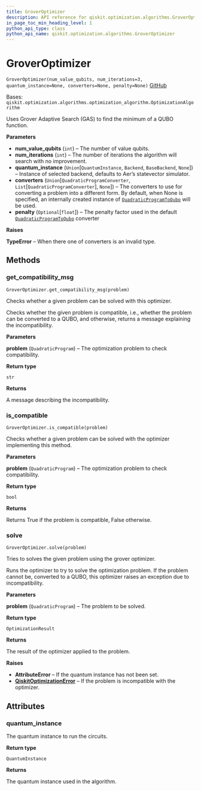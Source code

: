 ```yaml
---
title: GroverOptimizer
description: API reference for qiskit.optimization.algorithms.GroverOptimizer
in_page_toc_min_heading_level: 1
python_api_type: class
python_api_name: qiskit.optimization.algorithms.GroverOptimizer
---
```


# GroverOptimizer

<span id="qiskit.optimization.algorithms.GroverOptimizer" />

`GroverOptimizer(num_value_qubits, num_iterations=3, quantum_instance=None, converters=None, penalty=None)` [GitHub](https://github.com/qiskit-community/qiskit-aqua/tree/stable/0.9/qiskit/optimization/algorithms/grover_optimizer.py "view source code")

Bases: `qiskit.optimization.algorithms.optimization_algorithm.OptimizationAlgorithm`

Uses Grover Adaptive Search (GAS) to find the minimum of a QUBO function.

**Parameters**

*   **num\_value\_qubits** (`int`) – The number of value qubits.
*   **num\_iterations** (`int`) – The number of iterations the algorithm will search with no improvement.
*   **quantum\_instance** (`Union`\[`QuantumInstance`, `Backend`, `BaseBackend`, `None`]) – Instance of selected backend, defaults to Aer’s statevector simulator.
*   **converters** (`Union`\[`QuadraticProgramConverter`, `List`\[`QuadraticProgramConverter`], `None`]) – The converters to use for converting a problem into a different form. By default, when None is specified, an internally created instance of [`QuadraticProgramToQubo`](qiskit.optimization.converters.QuadraticProgramToQubo "qiskit.optimization.converters.QuadraticProgramToQubo") will be used.
*   **penalty** (`Optional`\[`float`]) – The penalty factor used in the default [`QuadraticProgramToQubo`](qiskit.optimization.converters.QuadraticProgramToQubo "qiskit.optimization.converters.QuadraticProgramToQubo") converter

**Raises**

**TypeError** – When there one of converters is an invalid type.

## Methods

### get\_compatibility\_msg

<span id="qiskit.optimization.algorithms.GroverOptimizer.get_compatibility_msg" />

`GroverOptimizer.get_compatibility_msg(problem)`

Checks whether a given problem can be solved with this optimizer.

Checks whether the given problem is compatible, i.e., whether the problem can be converted to a QUBO, and otherwise, returns a message explaining the incompatibility.

**Parameters**

**problem** (`QuadraticProgram`) – The optimization problem to check compatibility.

**Return type**

`str`

**Returns**

A message describing the incompatibility.

### is\_compatible

<span id="qiskit.optimization.algorithms.GroverOptimizer.is_compatible" />

`GroverOptimizer.is_compatible(problem)`

Checks whether a given problem can be solved with the optimizer implementing this method.

**Parameters**

**problem** (`QuadraticProgram`) – The optimization problem to check compatibility.

**Return type**

`bool`

**Returns**

Returns True if the problem is compatible, False otherwise.

### solve

<span id="qiskit.optimization.algorithms.GroverOptimizer.solve" />

`GroverOptimizer.solve(problem)`

Tries to solves the given problem using the grover optimizer.

Runs the optimizer to try to solve the optimization problem. If the problem cannot be, converted to a QUBO, this optimizer raises an exception due to incompatibility.

**Parameters**

**problem** (`QuadraticProgram`) – The problem to be solved.

**Return type**

`OptimizationResult`

**Returns**

The result of the optimizer applied to the problem.

**Raises**

*   **AttributeError** – If the quantum instance has not been set.
*   [**QiskitOptimizationError**](qiskit.optimization.QiskitOptimizationError "qiskit.optimization.QiskitOptimizationError") – If the problem is incompatible with the optimizer.

## Attributes

<span id="qiskit.optimization.algorithms.GroverOptimizer.quantum_instance" />

### quantum\_instance

The quantum instance to run the circuits.

**Return type**

`QuantumInstance`

**Returns**

The quantum instance used in the algorithm.

